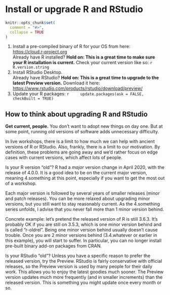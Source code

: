# Install or upgrade R and RStudio {#install-r-rstudio}

```r
knitr::opts_chunk$set(
  comment = "#>",
  collapse = TRUE
)
```

1. Install a pre-compiled binary of R for your OS from here:  
    <https://cloud.r-project.org>  
    Already have R installed? **Hold on: This is a great time to make sure your R installation is current.** Check your current version like so:
    ```r
    R.version.string
    ```
1. Install RStudio Desktop.  
   Already have RStudio? **Hold on: This is a great time to upgrade to the latest Preview version.** Download it here:  
    <https://www.rstudio.com/products/rstudio/download/preview/>
1. Update your R packages:
    ```r
    update.packages(ask = FALSE, checkBuilt = TRUE)
    ```

## How to think about upgrading R and RStudio

**Get current, people.** You don't want to adopt new things on day one. But at some point, running old versions of software adds unnecessary difficulty.

In live workshops, there is a limit to how much we can help with ancient versions of R or RStudio. Also, frankly, there is a limit to our motivation. By definition, these problems are going away and we'd rather focus on edge cases with current versions, which affect lots of people.

Is your R version "old"? R had a *major* version change in April 2020, with the release of 4.0.0. It is a good idea to be on the current major version, meaning 4.something at this point, especially if you want to get the most out of a workshop.

Each major version is followed by several years of smaller releases (minor and patch releases). You can be more relaxed about upgrading minor versions, but you still want to stay reasonably current. As the 4.something series unfolds, I advise that you never fall more than 1 minor version behind.

Concrete example: let's pretend the released version of R is still 3.6.3. It's probably OK if you are still on 3.5.3, which is one minor version behind and is called "r-oldrel". Being one minor version behind usually doesn't cause trouble. Once you are 2 minor versions behind (3.4.whatever or earlier in this example), you will start to suffer. In particular, you can no longer install pre-built binary add-on packages from CRAN.

Is your RStudio "old"? Unless you have a specific reason to prefer the released version, try the Preview. RStudio is fairly conservative with official releases, so the Preview version is used by many people for their daily work. This allows you to enjoy the latest goodies much sooner. The Preview version updates much more frequently (and in smaller increments) than the released version. This is something you might update once every month or so.
